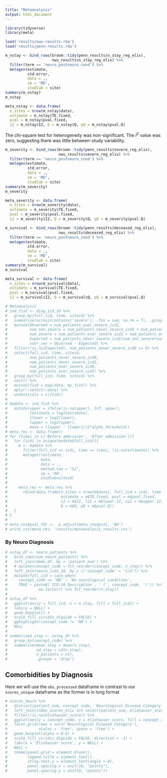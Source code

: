 ```yaml
---
title: "Metaanalysis"
output: html_document
---
```


```r
library(tidyverse)
library(meta)
```

```r
load('results/nwu-results.rda')
load('results/penn-results.rda')
```

```r
m_nstay <- bind_rows(broom::tidy(penn_results$n_stay_reg_elix),
                     nwu_results$n_stay_reg_elix) %>%
  filter(term == 'neuro_postneuro_cond') %>%
  metagen(estimate,
          std.error,
          data = .,
          sm = 'MD',
          studlab = site)
summary(m_nstay)
m_nstay

meta_nstay <- data.frame(
  n_sites = nrow(m_nstay$data),
  estimate = m_nstay$TE.fixed,
  pval = m_nstay$pval.fixed,
  i2 = m_nstay$I2, Q = m_nstay$Q, pQ = m_nstay$pval.Q)
```
The chi-square test for heterogeneity was non-significant. 
The $I^2$ value was zero, suggesting there was little between-study variability.

```r
m_severity <- bind_rows(broom::tidy(penn_results$severe_reg_elix),
                        nwu_results$severe_reg_elix) %>%
  filter(term == 'neuro_postneuro_cond') %>%
  metagen(estimate,
          std.error,
          data = .,
          sm = 'MD',
          studlab = site)
summary(m_severity)
m_severity

meta_severity <- data.frame(
  n_sites = nrow(m_severity$data),
  estimate = m_severity$TE.fixed,
  pval = m_severity$pval.fixed,
  i2 = m_severity$I2, Q = m_severity$Q, pQ = m_severity$pval.Q)
```

```r
m_survival <- bind_rows(broom::tidy(penn_results$deceased_reg_elix),
                        nwu_results$deceased_reg_elix) %>%
  filter(term == 'neuro_postneuro_cond') %>%
  metagen(estimate,
          std.error,
          data = .,
          sm = 'MD',
          studlab = site)
summary(m_survival)
m_survival

meta_survival <- data.frame(
  n_sites = nrow(m_survival$data),
  estimate = m_survival$TE.fixed,
  pval = m_survival$pval.fixed,
  i2 = m_survival$I2, Q = m_survival$Q, pQ = m_survival$pval.Q)
```


```r
# Metaanalysis
# ind_fish <- diag_icd_10 %>% 
#   group_by(full_icd, time, siteid) %>% 
#   summarise(across(contains('severe'), .fns = sum, na.rm = T), .groups = 'drop') %>% 
#   mutate(Observed = num_patients_ever_severe_icd1, 
#          num_non_severe = num_patients_never_severe_icd1 + num_patients_never_severe_icd0,
#          num_severe = num_patients_ever_severe_icd1 + num_patients_ever_severe_icd0,
#          Expected = num_patients_never_severe_icd1/num_non_severe*num_severe,
#          over_sev = Observed - Expected) %>%
#   filter(!is.na(Expected), num_patients_never_severe_icd0 >= 0) %>% 
#   select(full_icd, time, siteid,
#          num_patients_never_severe_icd0, 
#          num_patients_never_severe_icd1,
#          num_patients_ever_severe_icd0, 
#          num_patients_ever_severe_icd1) %>% 
#   group_by(full_icd, time, siteid) %>% 
#   nest() %>% 
#   mutate(fish = map(data, my_fish)) %>% 
#   dplyr::select(-data) %>% 
#   unnest(cols = c(fish)) 
# 
# madata <- ind_fish %>% 
#   mutate(upper = ifelse(is.na(upper), Inf, upper),
#          lestimate = log2(estimate),
#          llower = log2(lower),
#          lupper = log2(upper),
#          mase = (lupper - llower)/(2*alpha_threshold))
# meta_res <- data.frame()
# for (timei in c('Before admission', 'After admission')){
#   for (icdi in unique(madata$full_icd)){
#     m <- madata %>% 
#       filter(full_icd == icdi, time == timei, !is.na(estimate)) %>% 
#       metagen(lestimate,
#               mase,
#               data = .,
#               method.tau = "SJ",
#               sm = 'RR',
#               studlab=siteid)
#     
#     meta_res <- meta_res %>% 
#       rbind(data.frame(n_sites = nrow(m$data), full_icd = icdi, time = timei,
#                        estimate = m$TE.fixed, pval = m$pval.fixed,
#                        i2 = m$I2, li2 = m$lower.I2, ui2 = m$upper.I2, 
#                        Q = m$Q, pQ = m$pval.Q))
#   }
# }
# 
# meta_res$pval_fdr <-  p.adjust(meta_res$pval, 'BH')
# write_csv(meta_res, 'results/metaanalysis_results.csv')
```


### By Neuro Diagnosis

```r
# nstay_df <- neuro_patients %>% 
#   bind_rows(non_neuro_patients) %>% 
#   left_join(demo_df, by = 'patient_num') %>% 
#   # mutate(concept_code = fct_reorder(concept_code, n_stay)) %>% 
#   left_join(neuro_icds_10, by = c('concept_code' = 'icd')) %>%
#   mutate(full_icd = case_when(
#     concept_code == 'NN' ~ 'No neurological condition',
#     TRUE ~ paste0(`ICD-10 Description`, ' (', concept_code, ')')) %>%
#              as.factor() %>% fct_reorder(n_stay)) 
# 
# nstay_df %>%
#   ggplot(aes(y = full_icd, x = n_stay, fill = full_icd)) +
#   labs(y = NULL) +
#   geom_boxplot() + 
#   scale_fill_viridis_d(guide = FALSE) +
#   gghighlight(concept_code != 'NN') +
#   NULL
# 
# summarised_stay <- nstay_df %>% 
#   group_by(concept_code) %>% 
#   summarise(mean_stay = mean(n_stay),
#             sd_stay = sd(n_stay),
#             n_patients = n(),
#             .groups = 'drop')
```

## Comorbidities by Diagnosis

Here we will use the `obs_processed` dataframe in contrast to our `scores_unique` dataframe as the former is in long format


```r
# scores_neuro %>% 
#   distinct(patient_num, concept_code, `Neurological Disease Category`) %>%
#   left_join(index_scores_elix %>% select(patient_num, elixhauser_score), by = "patient_num") %>%
#   filter(!is.na(elixhauser_score)) %>% 
#   ggplot(aes(y = concept_code, x = elixhauser_score, fill = concept_code)) + 
#   facet_grid(rows = vars(`Neurological Disease Category`),
#              scales = 'free', space = 'free') +
#   geom_boxplot(alpha = 0.6) + 
#   scale_fill_viridis_d(guide = FALSE, direction = -1) +
#   labs(x = 'Elixhauser score', y = NULL) +
#   NULL +
#   theme(panel.grid = element_blank(),
#         legend.title = element_text(),
#         strip.text.y = element_text(angle = 0),
#         panel.spacing.x = unit(10, "points"),
#         panel.spacing.y = unit(0, "points"))
```


